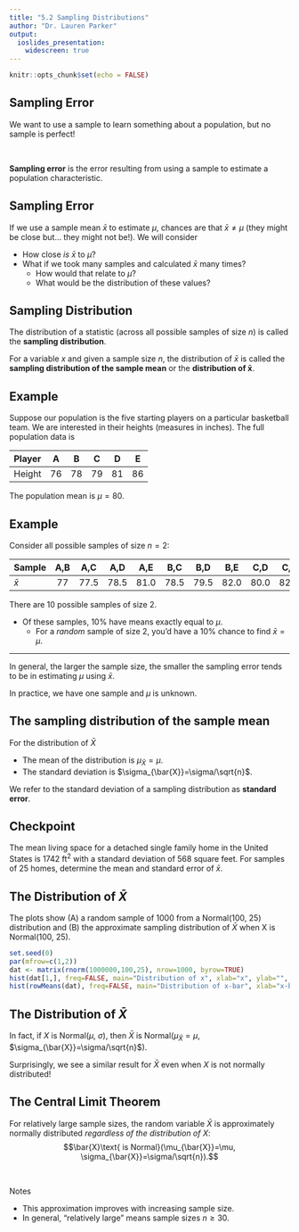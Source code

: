 ```yaml
---
title: "5.2 Sampling Distributions"
author: "Dr. Lauren Parker"
output:
  ioslides_presentation: 
    widescreen: true
---
```


```r
knitr::opts_chunk$set(echo = FALSE)
```

## Sampling Error

We want to use a sample to learn something about a population, but no sample is perfect! 

<br>

**Sampling error** is the error resulting from using a sample to estimate a population characteristic. 

## Sampling Error

If we use a sample mean $\bar{x}$ to estimate $\mu$, chances are that $\bar{x}\ne\mu$ (they might be close but... they might not be!). We will consider

- How close *is* $\bar{x}$ to $\mu$?
- What if we took many samples and calculated $\bar{x}$ many times? 
  - How would that relate to $\mu$? 
  - What would be the distribution of these values?

## Sampling Distribution

The distribution of a statistic (across all possible samples of size $n$) is called the **sampling distribution**. 

For a variable $x$ and given a sample size $n$, the distribution of $\bar{x}$ is called the **sampling distribution of the sample mean** or the **distribution of $\boldsymbol{\bar{x}}$**.

## Example

Suppose our population is the five starting players on a particular basketball team. We are interested in their heights (measures in inches). The full population data is

 | Player | A | B | C | D | E | 
 | :- | :-: | :-: | :-: | :-: | :-: | 
 | Height | 76 | 78 | 79 | 81 | 86 | 

The population mean is $\mu=80$. 

## Example

Consider all possible samples of size $n=2$:

 | Sample | A,B | A,C | A,D | A,E | B,C | B,D | B,E | C,D | C,E | D,E | 
 | :- | :-: | :-: | :-: | :-: | :-: |  :-: |  :-: |  :-: |  :-: |  :-: | 
 | $\bar{x}$ | 77 | 77.5 | 78.5 | 81.0 | 78.5 | 79.5 | 82.0 | 80.0 | 82.5 | 83.5 | 

There are 10 possible samples of size 2. 

- Of these samples, 10\% have means exactly equal to $\mu$.
    - For a *random* sample of size 2, you'd have a 10\% chance to find $\bar{x}=\mu$.
    
***

In general, the larger the sample size, the smaller the sampling error tends to be in estimating $\mu$ using $\bar{x}$. 

In practice, we have one sample and $\mu$ is unknown. 

## The sampling distribution of the sample mean

For the distribution of $\bar{X}$

- The mean of the distribution is $\mu_{\bar{X}}=\mu$.
- The standard deviation is $\sigma_{\bar{X}}=\sigma/\sqrt{n}$. 

We refer to the standard deviation of a sampling distribution as **standard error**. 

## Checkpoint

The mean living space for a detached single family home in the United States is 1742 ft$^2$ with a standard deviation of 568 square feet. For samples of 25 homes, determine the mean and standard error of $\bar{x}$. 

## The Distribution of $\bar{X}$

The plots show (A) a random sample of 1000 from a Normal(100, 25) distribution and (B) the approximate sampling distribution of $\bar{X}$ when X is Normal(100, 25).

```r
set.seed(0)
par(mfrow=c(1,2))
dat <- matrix(rnorm(1000000,100,25), nrow=1000, byrow=TRUE)
hist(dat[1,], freq=FALSE, main="Distribution of x", xlab="x", ylab="", yaxt="n")
hist(rowMeans(dat), freq=FALSE, main="Distribution of x-bar", xlab="x-bar", ylab="", yaxt="n")
```

## The Distribution of $\bar{X}$

In fact, if $X$ is Normal($\mu$, $\sigma$), then $\bar{X}$ is Normal($\mu_{\bar{X}}=\mu$, $\sigma_{\bar{X}}=\sigma/\sqrt{n}$). 

Surprisingly, we see a similar result for $\bar{X}$ even when $X$ is not normally distributed!

## The Central Limit Theorem

For relatively large sample sizes, the random variable $\bar{X}$ is approximately normally distributed *regardless of the distribution of* $X$: $$\bar{X}\text{ is Normal}(\mu_{\bar{X}}=\mu, \sigma_{\bar{X}}=\sigma/\sqrt{n}).$$

<br>

Notes

- This approximation improves with increasing sample size.
- In general, "relatively large" means sample sizes $n \ge 30$. 